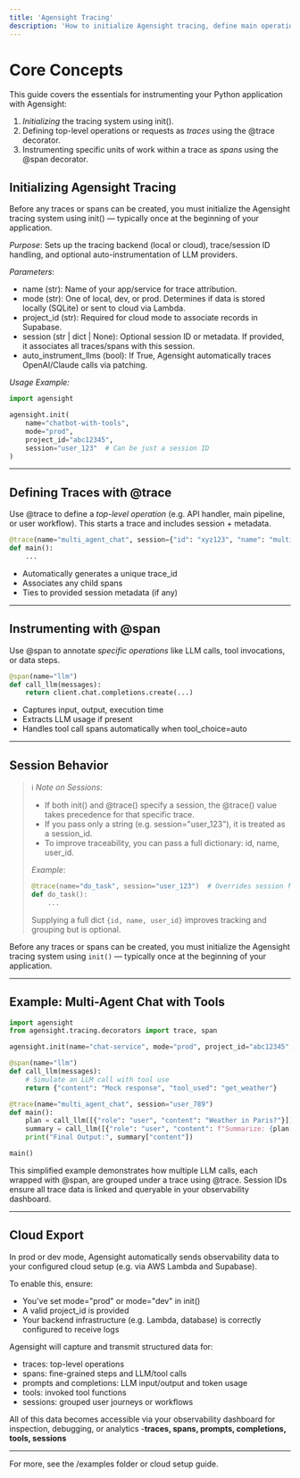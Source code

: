 ```yaml
---
title: 'Agensight Tracing'
description: 'How to initialize Agensight tracing, define main operations with @trace, and add granular details with @span.'
---
```


# Core Concepts

This guide covers the essentials for instrumenting your Python application with Agensight:

1. _Initializing_ the tracing system using init().
2. Defining top-level operations or requests as _traces_ using the @trace decorator.
3. Instrumenting specific units of work within a trace as _spans_ using the @span decorator.

## Initializing Agensight Tracing

Before any traces or spans can be created, you must initialize the Agensight tracing system using init() — typically once at the beginning of your application.

_Purpose_:
Sets up the tracing backend (local or cloud), trace/session ID handling, and optional auto-instrumentation of LLM providers.

_Parameters_:

- name (str): Name of your app/service for trace attribution.
- mode (str): One of local, dev, or prod. Determines if data is stored locally (SQLite) or sent to cloud via Lambda.
- project_id (str): Required for cloud mode to associate records in Supabase.
- session (str | dict | None): Optional session ID or metadata. If provided, it associates all traces/spans with this session.
- auto_instrument_llms (bool): If True, Agensight automatically traces OpenAI/Claude calls via patching.

_Usage Example:_

```python
import agensight

agensight.init(
    name="chatbot-with-tools",
    mode="prod",
    project_id="abc12345",
    session="user_123"  # Can be just a session ID
)
```

---

## Defining Traces with @trace

Use @trace to define a _top-level operation_ (e.g. API handler, main pipeline, or user workflow). This starts a trace and includes session \+ metadata.

```python
@trace(name="multi_agent_chat", session={"id": "xyz123", "name": "multi agent chat", "user_id": "123"})
def main():
    ...
```

- Automatically generates a unique trace_id
- Associates any child spans
- Ties to provided session metadata (if any)

---

## Instrumenting with @span

Use @span to annotate _specific operations_ like LLM calls, tool invocations, or data steps.

```python
@span(name="llm")
def call_llm(messages):
    return client.chat.completions.create(...)
```

- Captures input, output, execution time
- Extracts LLM usage if present
- Handles tool call spans automatically when tool_choice=auto

---

## Session Behavior

> ℹ️ _Note on Sessions_:
>
> - If both init() and @trace() specify a session, the @trace() value takes precedence for that specific trace.
> - If you pass only a string (e.g. session="user_123"), it is treated as a session_id.
> - To improve traceability, you can pass a full dictionary: id, name, user_id.
>
> _Example_:
>
> ```python
> @trace(name="do_task", session="user_123")  # Overrides session from init()
> def do_task():
>     ...
> ```
>
> Supplying a full dict `{id, name, user_id}` improves tracking and grouping but is optional.

Before any traces or spans can be created, you must initialize the Agensight tracing system using `init()` — typically once at the beginning of your application.

---

## Example: Multi-Agent Chat with Tools

```python
import agensight
from agensight.tracing.decorators import trace, span

agensight.init(name="chat-service", mode="prod", project_id="abc12345", session="user_456")

@span(name="llm")
def call_llm(messages):
    # Simulate an LLM call with tool use
    return {"content": "Mock response", "tool_used": "get_weather"}

@trace(name="multi_agent_chat", session="user_789")
def main():
    plan = call_llm([{"role": "user", "content": "Weather in Paris?"}])
    summary = call_llm([{"role": "user", "content": f"Summarize: {plan['content']}"}])
    print("Final Output:", summary["content"])

main()
```

This simplified example demonstrates how multiple LLM calls, each wrapped with @span, are grouped under a trace using @trace. Session IDs ensure all trace data is linked and queryable in your observability dashboard.

---

## Cloud Export

In prod or dev mode, Agensight automatically sends observability data to your configured cloud setup (e.g. via AWS Lambda and Supabase).

To enable this, ensure:

- You've set mode="prod" or mode="dev" in init()
- A valid project_id is provided
- Your backend infrastructure (e.g. Lambda, database) is correctly configured to receive logs

Agensight will capture and transmit structured data for:

- traces: top-level operations
- spans: fine-grained steps and LLM/tool calls
- prompts and completions: LLM input/output and token usage
- tools: invoked tool functions
- sessions: grouped user journeys or workflows

All of this data becomes accessible via your observability dashboard for inspection, debugging, or analytics -**traces, spans, prompts, completions, tools, sessions**

---

For more, see the /examples folder or cloud setup guide.